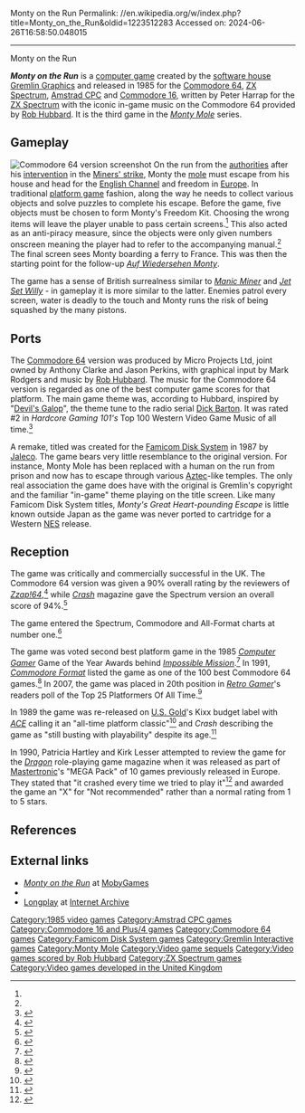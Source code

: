 Monty on the Run
Permalink: //en.wikipedia.org/w/index.php?title=Monty_on_the_Run&oldid=1223512283
Accessed on: 2024-06-26T16:58:50.048015



------
Monty on the Run
{{Infobox video game
| title = Monty on the Run
| image = Monty on the Run Coverart.png
| caption = Commodore 64 cover art
| developer = Peter Harrap
| publisher = {{vgrelease|EU|[[Gremlin Graphics]]|JP|[[Jaleco]]}}
| composer = [[Rob Hubbard]]<br>[[Kazuo Sawa]] {{small|(Famicom Disk System)}}
| series = 
| released = {{collapsible list|title=25 October 1985|'''Amstrad CPC / Commodore 64 / ZX Spectrum'''{{vgrelease|EU|25 October 1985}}<ref name='montyadvert'>{{cite magazine |title=Advert for Monty on the Run|magazine=Popular Computing Weekly|issue=40|publisher=Sunshine Publications|date=3 October 1985|page=23|url=https://spectrumcomputing.co.uk/page.php?issue_id=2877&page=23|access-date=8 December 2022}}</ref>'''Commodore 16'''{{vgrelease|EU|1986}}'''Famicom Disk System'''{{vgrelease|JP|July 31, 1987}}}}
| genre = [[Platform game|Platform]]
| modes = [[Single-player]]
| platforms = [[Commodore 64]], [[Amstrad CPC]], [[Commodore 16]], [[ZX Spectrum]], [[Famicom Disk System]]
}}

'''''Monty on the Run''''' is a [[computer game]] created by the [[software house]] [[Gremlin Graphics]] and released in 1985 for the [[Commodore 64]], [[ZX Spectrum]], [[Amstrad CPC]] and [[Commodore 16]], written by Peter Harrap for the [[ZX Spectrum]] with the iconic in-game music on the Commodore 64 provided by [[Rob Hubbard]]. It is the third game in the ''[[Wanted: Monty Mole|Monty Mole]]'' series.

==Gameplay==
[[File:Monty_on_the_Run_Commodore_64_Gameplay_Screenshot.png|thumb|left|Commodore 64 version screenshot]]
On the run from the [[Policing in the United Kingdom|authorities]] after his [[Wanted: Monty Mole|intervention]] in the [[UK miners' strike (1984-1985)|Miners' strike]], Monty the [[Mole (animal)|mole]] must escape from his house and head for the [[English Channel]] and freedom in [[Continental Europe|Europe]]. In traditional [[platform game]] fashion, along the way he needs to collect various objects and solve puzzles to complete his escape. Before the game, five objects must be chosen to form Monty's Freedom Kit. Choosing the wrong items will leave the player unable to pass certain screens.<ref name=zzap /> This also acted as an anti-piracy measure, since the objects were only given numbers onscreen meaning the player had to refer to the accompanying manual.<ref name=zzap /> The final screen sees Monty boarding a ferry to France. This was then the starting point for the follow-up ''[[Auf Wiedersehen Monty]]''.

The game has a sense of British surrealness similar to ''[[Manic Miner]]'' and ''[[Jet Set Willy]]'' - in gameplay it is more similar to the latter. Enemies patrol every screen, water is deadly to the touch and Monty runs the risk of being squashed by the many pistons.

==Ports==
The [[Commodore 64]] version was produced by Micro Projects Ltd, joint owned by Anthony Clarke and Jason Perkins, with graphical input by Mark Rodgers and music by [[Rob Hubbard]]. The music for the Commodore 64 version is regarded as one of the best computer game scores for that platform. The main game theme was, according to Hubbard, inspired by "[[Devil's Galop]]", the theme tune to the radio serial [[Dick Barton]]. It was rated #2 in ''Hardcore Gaming 101's'' Top 100 Western Video Game Music of all time.<ref>{{cite web |last1=Kalata |first1=Kurt |title=Best Western Video Game Music of All Time - 2011 |url=http://hardcoregaming101.net/vgm/wvgm2011.htm |website=Hardcore Gaming 101 |archive-url=https://web.archive.org/web/20120103183500/http://hardcoregaming101.net/vgm/wvgm2011.htm |archive-date=January 3, 2012 |date=December 23, 2011 |url-status=live}}</ref>

A remake, titled {{nihongo|'''''Monty's Great Heart-pounding Escape'''''|モンティのドキドキ大脱走|Monti no Doki Doki Dai Dassō}} was created for the [[Famicom Disk System]] in 1987 by [[Jaleco]]. The game bears very little resemblance to the original version. For instance, Monty Mole has been replaced with a human on the run from prison and now has to escape through various [[Aztec]]-like temples.
The only real association the game does have with the original is Gremlin's copyright and the familiar "in-game" theme playing on the title screen. Like many Famicom Disk System titles, ''Monty's Great Heart-pounding Escape'' is little known outside Japan as the game was never ported to cartridge for a Western [[Nintendo Entertainment System|NES]] release.

==Reception==
{{Video game reviews
| rev1 = ''[[Crash (magazine)|Crash]]''
| rev1Score =94% (Spectrum)<ref name=crash />
| rev2 = ''[[Zzap!64]]''
| rev2Score =90% (C64)<ref name=zzap />
| award1Pub = ''Crash''
| award1 = Crash Smash
}}
The game was critically and commercially successful in the UK. The Commodore 64 version was given a 90% overall rating by the reviewers of ''[[Zzap!64]]'',<ref name=zzap>{{cite magazine|title =Monty on the Run|date =October 1985|url =https://archive.org/details/zzap64-magazine-006/page/n15/mode/2up |magazine =[[Zzap!64]] |publisher =Newsfield Publications |last1 =Rignall |first1 =Julian |last2 =Penn |first2 =Gary |issue =6 |pages =16–17 |issn=0954-867X}}</ref> while ''[[Crash (magazine)|Crash]]'' magazine gave the Spectrum version an overall score of 94%.<ref name=crash>{{cite magazine|title =Monty on the Run |date =September 1985 |url =https://archive.org/details/crash-magazine-20/page/n11/mode/2up |magazine =[[Crash (magazine)|Crash]] |publisher =Newsfield Publications |last =Harrap |first =Peter |issue =20 |pages =12–13|issn=0954-8661}}</ref>

The game entered the Spectrum, Commodore and All-Format charts at number one.<ref name='pcwcharts'>{{cite magazine |title=Charts|magazine=Popular Computing Weekly|issue=45|publisher=Sunshine Publications|date=7 November 1985|page=54|url=https://spectrumcomputing.co.uk/page.php?issue_id=2882&page=41|access-date=13 October 2022}}</ref>

The game was voted second best platform game in the 1985 ''[[Computer Gamer]]'' Game of the Year Awards behind ''[[Impossible Mission]]''.<ref name='gameoftheyearawards'>{{cite magazine |title=1985 Game of the Year Awards|magazine=Computer Gamer|issue=11|publisher=Argus Specialist Publications|date=February 1986|page=14|url=https://spectrumcomputing.co.uk/page.php?issue_id=1589&page=14|access-date=12 January 2022}}</ref> In 1991, ''[[Commodore Format]]'' listed the game as one of the 100 best Commodore 64 games.<ref name='commodoreformat'>{{cite magazine |title=A to Z of Classic Games|magazine=Commodore Format|issue=7|publisher=Future Publishing|date=April 1991|page=49|url=https://archive.org/details/commodore-format-magazine-07/page/n49/mode/2up|access-date=12 January 2022}}</ref> In 2007, the game was placed in 20th position in ''[[Retro Gamer]]'''s readers poll of the Top 25 Platformers Of All Time.<ref name='retrogamer'>{{cite magazine |title=Top 25 Platformers Of All Time|magazine=Retro Gamer|issue=37|publisher=Imagine|date=26 April 2007|page=54}}</ref>

In 1989 the game was re-released on [[U.S. Gold]]'s Kixx budget label with ''[[ACE (magazine)|ACE]]'' calling it an "all-time platform classic"<ref name='acekixx'>{{cite magazine |title=Monty on the Run (Kixx)|magazine=ACE|issue=26|publisher=Future Publishing|date=November 1989|page=115|url=https://spectrumcomputing.co.uk/page.php?issue_id=1752&page=115|access-date=12 January 2022}}</ref> and ''Crash'' describing the game as "still busting with playability" despite its age.<ref name='crashkixx'>{{cite magazine |title=Monty on the Run (Kixx)|magazine=Crash|issue=70|publisher=Newsfield|date=November 1989|page=49|url=https://spectrumcomputing.co.uk/page.php?issue_id=1037&page=49|access-date=12 January 2022}}</ref>

In 1990, Patricia Hartley and Kirk Lesser attempted to review the game for the ''[[Dragon (magazine)|Dragon]]'' role-playing game magazine when it was released as part of [[Mastertronic]]'s "MEGA Pack" of 10 games previously released in Europe. They stated that "it crashed every time we tried to play it"<ref name="Dragon158">{{cite magazine|title=The Role of Computers|last1=Lesser|last2=Lesser|last3=Lesser|first1=Hartley|first2=Patricia|first3=Kirk|magazine=[[Dragon (magazine)|Dragon]]|issue=158|date=June 1990|page=52|issn=0279-6848|publisher=TSR|url=https://archive.org/details/DragonMagazine260_201801/DragonMagazine158/page/n53/mode/2up}}</ref> and awarded the game an "X" for "Not recommended" rather than a normal rating from 1 to 5 stars.

==References==
{{reflist}}

==External links==
* [https://www.mobygames.com/game/monty-on-the-run ''Monty on the Run''] at [[MobyGames]]
* {{WoS game|id=0003258}}
* [https://archive.org/details/C64GVA250-MontyOnTheRun Longplay] at [[Internet Archive]]

{{Monty Mole}}

[[Category:1985 video games]]
[[Category:Amstrad CPC games]]
[[Category:Commodore 16 and Plus/4 games]]
[[Category:Commodore 64 games]]
[[Category:Famicom Disk System games]]
[[Category:Gremlin Interactive games]]
[[Category:Monty Mole]]
[[Category:Video game sequels]]
[[Category:Video games scored by Rob Hubbard]]
[[Category:ZX Spectrum games]]
[[Category:Video games developed in the United Kingdom]]